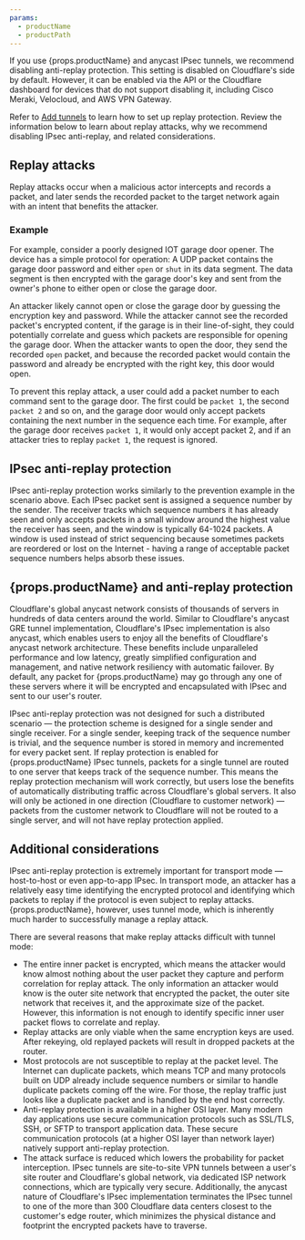 ```yaml
---
params:
  - productName
  - productPath
---
```



If you use {props.productName} and <GlossaryTooltip term="anycast">anycast</GlossaryTooltip> <GlossaryTooltip term="IPsec tunnel">IPsec</GlossaryTooltip> tunnels, we recommend disabling anti-replay protection. This setting is disabled on Cloudflare's side by default. However, it can be enabled via the API or the Cloudflare dashboard for devices that do not support disabling it, including Cisco Meraki, Velocloud, and AWS VPN Gateway.

Refer to <a href={props.productPath}>Add tunnels</a> to learn how to set up replay protection. Review the information below to learn about replay attacks, why we recommend disabling IPsec anti-replay, and related considerations.

## ​​Replay attacks

Replay attacks occur when a malicious actor intercepts and records a packet, and later sends the recorded packet to the target network again with an intent that benefits the attacker.

### Example

For example, consider a poorly designed IOT garage door opener. The device has a simple protocol for operation: A UDP packet contains the garage door password and either `open` or `shut` in its data segment. The data segment is then encrypted with the garage door's key and sent from the owner's phone to either open or close the garage door.

An attacker likely cannot open or close the garage door by guessing the encryption key and password. While the attacker cannot see the recorded packet's encrypted content, if the garage is in their line-of-sight, they could potentially correlate and guess which packets are responsible for opening the garage door. When the attacker wants to open the door, they send the recorded `open` packet, and because the recorded packet would contain the password and already be encrypted with the right key, this door would open.

To prevent this replay attack, a user could add a packet number to each command sent to the garage door. The first could be `packet 1`, the second `packet 2` and so on, and the garage door would only accept packets containing the next number in the sequence each time. For example, after the garage door receives `packet 1`, it would only accept packet 2, and if an attacker tries to replay `packet 1`, the request is ignored.

## ​​IPsec anti-replay protection

IPsec anti-replay protection works similarly to the prevention example in the scenario above. Each IPsec packet sent is assigned a sequence number by the sender. The receiver tracks which sequence numbers it has already seen and only accepts packets in a small window around the highest value the receiver has seen, and the window is typically 64-1024 packets. A window is used instead of strict sequencing because sometimes packets are reordered or lost on the Internet - having a range of acceptable packet sequence numbers helps absorb these issues.

## {props.productName} and anti-replay protection

Cloudflare's global anycast network consists of thousands of servers in hundreds of data centers around the world. Similar to Cloudflare's anycast <GlossaryTooltip term="GRE tunnel">GRE</GlossaryTooltip> tunnel implementation, Cloudflare's IPsec implementation is also anycast, which enables users to enjoy all the benefits of Cloudflare's anycast network architecture. These benefits include unparalleled performance and low latency, greatly simplified configuration and management, and native network resiliency with automatic failover. By default, any packet for {props.productName} may go through any one of these servers where it will be encrypted and encapsulated with IPsec and sent to our user's router.

IPsec anti-replay protection was not designed for such a distributed scenario — the protection scheme is designed for a single sender and single receiver. For a single sender, keeping track of the sequence number is trivial, and the sequence number is stored in memory and incremented for every packet sent. If replay protection is enabled for {props.productName} IPsec tunnels, packets for a single tunnel are routed to one server that keeps track of the sequence number. This means the replay protection mechanism will work correctly, but users lose the benefits of automatically distributing traffic across Cloudflare's global servers. It also will only be actioned in one direction (Cloudflare to customer network) — packets from the customer network to Cloudflare will not be routed to a single server, and will not have replay protection applied.

## ​​Additional considerations

IPsec anti-replay protection is extremely important for transport mode — host-to-host or even app-to-app IPsec. In transport mode, an attacker has a relatively easy time identifying the encrypted protocol and identifying which packets to replay if the protocol is even subject to replay attacks. {props.productName}, however, uses tunnel mode, which is inherently much harder to successfully manage a replay attack.

There are several reasons that make replay attacks difficult with tunnel mode:

- The entire inner packet is encrypted, which means the attacker would know almost nothing about the user packet they capture and perform correlation for replay attack. The only information an attacker would know is the outer site network that encrypted the packet, the outer site network that receives it, and the approximate size of the packet. However, this information is not enough to identify specific inner user packet flows to correlate and replay.
- Replay attacks are only viable when the same encryption keys are used. After rekeying, old replayed packets will result in dropped packets at the router.
- Most protocols are not susceptible to replay at the packet level. The Internet can duplicate packets, which means TCP and many protocols built on UDP already include sequence numbers or similar to handle duplicate packets coming off the wire. For those, the replay traffic just looks like a duplicate packet and is handled by the end host correctly.
- Anti-replay protection is available in a higher OSI layer. Many modern day applications use secure communication protocols such as SSL/TLS, SSH, or SFTP to transport application data. These secure communication protocols (at a higher OSI layer than network layer) natively support anti-replay protection.
- The attack surface is reduced which lowers the probability for packet interception. IPsec tunnels are site-to-site VPN tunnels between a user's site router and Cloudflare's global network, via dedicated ISP network connections, which are typically very secure. Additionally, the anycast nature of Cloudflare's IPsec implementation terminates the IPsec tunnel to one of the more than 300 Cloudflare data centers closest to the customer's edge router, which minimizes the physical distance and footprint the encrypted packets have to traverse.
